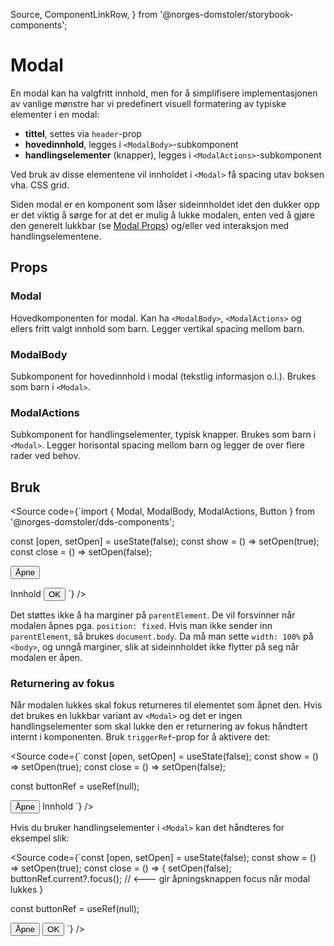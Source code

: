   Source,
  ComponentLinkRow,
} from '@norges-domstoler/storybook-components';

<Meta of={ModalStories} />

# Modal

<ComponentLinkRow
  docsHref="https://design.domstol.no/987b33f71/p/257775-modal/b/8773a7"
  figmaHref="https://www.figma.com/file/ewqSDmkgqDQ5PyOsRp4V5b/?node-id=3767%3A95031"
  githubHref="https://github.com/domstolene/designsystem/tree/main/packages/components/src/components/Modal"
  withBottomSpacing
/>

En modal kan ha valgfritt innhold, men for å simplifisere implementasjonen av vanlige mønstre har vi predefinert visuell formatering av typiske elementer i en modal:

- **tittel**, settes via `header`-prop
- **hovedinnhold**, legges i `<ModalBody>`-subkomponent
- **handlingselementer** (knapper), legges i `<ModalActions>`-subkomponent

Ved bruk av disse elementene vil innholdet i `<Modal>` få spacing utav boksen vha. CSS grid.

Siden modal er en komponent som låser sideinnholdet idet den dukker opp er det viktig å sørge for at det er mulig å lukke modalen, enten ved å gjøre den generelt lukkbar (se [Modal Props](#modal)) og/eller ved interaksjon med handlingselementene.

## Props

### Modal

Hovedkomponenten for modal. Kan ha `<ModalBody>`, `<ModalActions>` og ellers fritt valgt innhold som barn. Legger vertikal spacing mellom barn.

<Canvas of={ModalStories.Default} sourceState="shown" />
<Controls of={ModalStories.Default} />

### ModalBody

Subkomponent for hovedinnhold i modal (tekstlig informasjon o.l.). Brukes som barn i `<Modal>`.

<ArgTypes of={ModalBody} />

### ModalActions

Subkomponent for handlingselementer, typisk knapper. Brukes som barn i `<Modal>`. Legger horisontal spacing mellom barn og legger de over flere rader ved behov.

## Bruk

<Source
  code={`import { Modal, ModalBody, ModalActions, Button } from '@norges-domstoler/dds-components';

const [open, setOpen] = useState(false);
const show = () => setOpen(true);
const close = () => setOpen(false);

<Button onClick={show}>Åpne</Button>

<Modal header="Tittel" isOpen={open} onClose={close}>
  <ModalBody>Innhold</ModalBody>
  <ModalActions>
    <Button onClick={close}>OK</Button>
  </ModalActions>
</Modal>
`} />

Det støttes ikke å ha marginer på `parentElement`.
De vil forsvinner når modalen åpnes pga. `position: fixed`.
Hvis man ikke sender inn `parentElement`, så brukes `document.body`.
Da må man sette `width: 100%` på `<body>`, og unngå marginer, slik at sideinnholdet ikke flytter på seg når modalen er åpen.

### Returnering av fokus

Når modalen lukkes skal fokus returneres til elementet som åpnet den. Hvis det brukes en lukkbar variant av `<Modal>` og det er ingen handlingselementer som skal lukke den er returnering av fokus håndtert internt i komponenten. Bruk `triggerRef`-prop for å aktivere det:

<Source
  code={`
  const [open, setOpen] = useState(false);
  const show = () => setOpen(true);
  const close = () => setOpen(false);

const buttonRef = useRef(null);

<Button ref={buttonRef} onClick={show}>
  Åpne
</Button>

<Modal isOpen={open} onClose={close} triggerRef={buttonRef}>
  <ModalBody>Innhold</ModalBody>
</Modal>
`} />

Hvis du bruker handlingselementer i `<Modal>` kan det håndteres for eksempel slik:

<Source
  code={`const [open, setOpen] = useState(false);
  const show = () => setOpen(true);
  const close = () => {
  setOpen(false);
  buttonRef.current?.focus(); // <--- gir åpningsknappen focus når modal lukkes
  }

const buttonRef = useRef(null);

<Button ref={buttonRef} onClick={show}>
  Åpne
</Button>

<Modal isOpen={open}>
  <Button onClick={close}>OK</Button>
</Modal>
`} />
